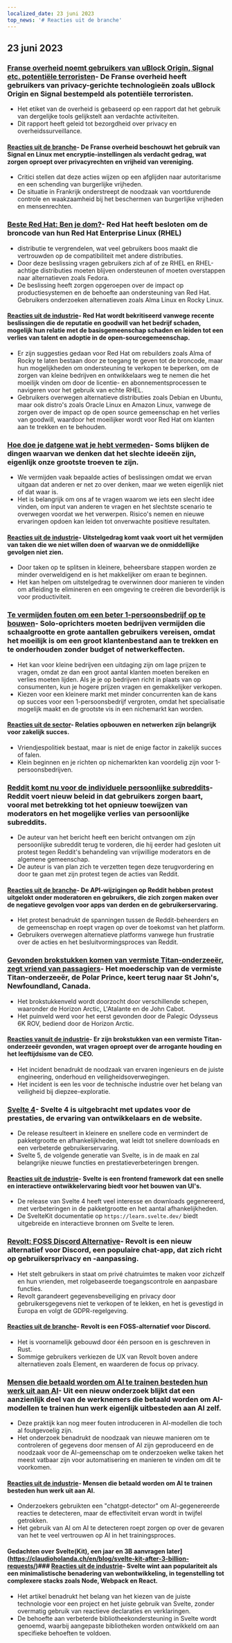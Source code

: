 ```yaml
---
localized_date: 23 juni 2023
top_news: '# Reacties uit de branche'
---
```




<CallToAction />

<Steps>

## 23 juni 2023

### [Franse overheid noemt gebruikers van uBlock Origin, Signal etc. potentiële terroristen](https://www.laquadrature.net/en/2023/06/05/criminalization-of-encryption-the-8-december-case/)- De Franse overheid heeft gebruikers van privacy-gerichte technologieën zoals uBlock Origin en Signal bestempeld als potentiële terroristen.

- Het etiket van de overheid is gebaseerd op een rapport dat het gebruik van dergelijke tools gelijkstelt aan verdachte activiteiten.
- Dit rapport heeft geleid tot bezorgdheid over privacy en overheidssurveillance.

#### [Reacties uit de branche](http://news.ycombinator.com/item?id=36428046)- De Franse overheid beschouwt het gebruik van Signal en Linux met encryptie-instellingen als verdacht gedrag, wat zorgen oproept over privacyrechten en vrijheid van vereniging.

- Critici stellen dat deze acties wijzen op een afglijden naar autoritarisme en een schending van burgerlijke vrijheden.
- De situatie in Frankrijk onderstreept de noodzaak van voortdurende controle en waakzaamheid bij het beschermen van burgerlijke vrijheden en mensenrechten.

### [Beste Red Hat: Ben je dom?](https://www.jeffgeerling.com/blog/2023/dear-red-hat-are-you-dumb)- Red Hat heeft besloten om de broncode van hun Red Hat Enterprise Linux (RHEL)

- distributie te vergrendelen, wat veel gebruikers boos maakt die vertrouwden op de compatibiliteit met andere distributies.
- Door deze beslissing vragen gebruikers zich af of ze RHEL en RHEL-achtige distributies moeten blijven ondersteunen of moeten overstappen naar alternatieven zoals Fedora.
- De beslissing heeft zorgen opgeroepen over de impact op productiesystemen en de behoefte aan ondersteuning van Red Hat. Gebruikers onderzoeken alternatieven zoals Alma Linux en Rocky Linux.

#### [Reacties uit de industrie](http://news.ycombinator.com/item?id=36436786)- Red Hat wordt bekritiseerd vanwege recente beslissingen die de reputatie en goodwill van het bedrijf schaden, mogelijk hun relatie met de basisgemeenschap schaden en leiden tot een verlies van talent en adoptie in de open-sourcegemeenschap.

- Er zijn suggesties gedaan voor Red Hat om rebuilders zoals Alma of Rocky te laten bestaan door ze toegang te geven tot de broncode, maar hun mogelijkheden om ondersteuning te verkopen te beperken, om de zorgen van kleine bedrijven en ontwikkelaars weg te nemen die het moeilijk vinden om door de licentie- en abonnementsprocessen te navigeren voor het gebruik van echte RHEL.
- Gebruikers overwegen alternatieve distributies zoals Debian en Ubuntu, maar ook distro's zoals Oracle Linux en Amazon Linux, vanwege de zorgen over de impact op de open source gemeenschap en het verlies van goodwill, waardoor het moeilijker wordt voor Red Hat om klanten aan te trekken en te behouden.

### [Hoe doe je datgene wat je hebt vermeden](https://jasonfeifer.beehiiv.com/p/the-thing-that-seems-like-a-bad-idea-maybe-try-it)- Soms blijken de dingen waarvan we denken dat het slechte ideeën zijn, eigenlijk onze grootste troeven te zijn.

- We vermijden vaak bepaalde acties of beslissingen omdat we ervan uitgaan dat anderen er net zo over denken, maar we weten eigenlijk niet of dat waar is.
- Het is belangrijk om ons af te vragen waarom we iets een slecht idee vinden, om input van anderen te vragen en het slechtste scenario te overwegen voordat we het verwerpen. Risico's nemen en nieuwe ervaringen opdoen kan leiden tot onverwachte positieve resultaten.

#### [Reacties uit de industrie](http://news.ycombinator.com/item?id=36427849)- Uitstelgedrag komt vaak voort uit het vermijden van taken die we niet willen doen of waarvan we de onmiddellijke gevolgen niet zien.

- Door taken op te splitsen in kleinere, beheersbare stappen worden ze minder overweldigend en is het makkelijker om eraan te beginnen.
- Het kan helpen om uitstelgedrag te overwinnen door manieren te vinden om afleiding te elimineren en een omgeving te creëren die bevorderlijk is voor productiviteit.

### [Te vermijden fouten om een beter 1-persoonsbedrijf op te bouwen](https://tinyempires.substack.com/p/4-mistakes-to-avoid-to-build-a-better)- Solo-oprichters moeten bedrijven vermijden die schaalgrootte en grote aantallen gebruikers vereisen, omdat het moeilijk is om een groot klantenbestand aan te trekken en te onderhouden zonder budget of netwerkeffecten.

- Het kan voor kleine bedrijven een uitdaging zijn om lage prijzen te vragen, omdat ze dan een groot aantal klanten moeten bereiken en verlies moeten lijden. Als je je op bedrijven richt in plaats van op consumenten, kun je hogere prijzen vragen en gemakkelijker verkopen.
- Kiezen voor een kleinere markt met minder concurrenten kan de kans op succes voor een 1-persoonsbedrijf vergroten, omdat het specialisatie mogelijk maakt en de grootste vis in een nichemarkt kan worden.

#### [Reacties uit de sector](http://news.ycombinator.com/item?id=36431268)- Relaties opbouwen en netwerken zijn belangrijk voor zakelijk succes.

- Vriendjespolitiek bestaat, maar is niet de enige factor in zakelijk succes of falen.
- Klein beginnen en je richten op nichemarkten kan voordelig zijn voor 1-persoonsbedrijven.

### [Reddit komt nu voor de individuele persoonlijke subreddits](https://toot.cat/@dredmorbius/110588848407336816)- Reddit voert nieuw beleid in dat gebruikers zorgen baart, vooral met betrekking tot het opnieuw toewijzen van moderators en het mogelijke verlies van persoonlijke subreddits.

- De auteur van het bericht heeft een bericht ontvangen om zijn persoonlijke subreddit terug te vorderen, die hij eerder had gesloten uit protest tegen Reddit's behandeling van vrijwillige moderators en de algemene gemeenschap.
- De auteur is van plan zich te verzetten tegen deze terugvordering en door te gaan met zijn protest tegen de acties van Reddit.

#### [Reacties uit de branche](http://news.ycombinator.com/item?id=36434885)- De API-wijzigingen op Reddit hebben protest uitgelokt onder moderatoren en gebruikers, die zich zorgen maken over de negatieve gevolgen voor apps van derden en de gebruikerservaring.

- Het protest benadrukt de spanningen tussen de Reddit-beheerders en de gemeenschap en roept vragen op over de toekomst van het platform.
- Gebruikers overwegen alternatieve platforms vanwege hun frustratie over de acties en het besluitvormingsproces van Reddit.

### [Gevonden brokstukken komen van vermiste Titan-onderzeeër, zegt vriend van passagiers](https://www.bbc.com/news/live/world-us-canada-65967464)- Het moederschip van de vermiste Titan-onderzeeër, de Polar Prince, keert terug naar St John's, Newfoundland, Canada.

- Het brokstukkenveld wordt doorzocht door verschillende schepen, waaronder de Horizon Arctic, L'Atalante en de John Cabot.
- Het puinveld werd voor het eerst gevonden door de Palegic Odysseus 6K ROV, bediend door de Horizon Arctic.

#### [Reacties vanuit de industrie](http://news.ycombinator.com/item?id=36434173)- Er zijn brokstukken van een vermiste Titan-onderzeeër gevonden, wat vragen oproept over de arrogante houding en het leeftijdsisme van de CEO.

- Het incident benadrukt de noodzaak van ervaren ingenieurs en de juiste engineering, onderhoud en veiligheidsoverwegingen.
- Het incident is een les voor de technische industrie over het belang van veiligheid bij diepzee-exploratie.

### [Svelte 4](https://svelte.dev/blog/svelte-4)- Svelte 4 is uitgebracht met updates voor de prestaties, de ervaring van ontwikkelaars en de website.

- De release resulteert in kleinere en snellere code en vermindert de pakketgrootte en afhankelijkheden, wat leidt tot snellere downloads en een verbeterde gebruikerservaring.
- Svelte 5, de volgende generatie van Svelte, is in de maak en zal belangrijke nieuwe functies en prestatieverbeteringen brengen.

#### [Reacties uit de industrie](http://news.ycombinator.com/item?id=36432272)- Svelte is een frontend framework dat een snelle en interactieve ontwikkelervaring biedt voor het bouwen van UI's.

- De release van Svelte 4 heeft veel interesse en downloads gegenereerd, met verbeteringen in de pakketgrootte en het aantal afhankelijkheden.
- De SvelteKit documentatie op `https://learn.svelte.dev/` biedt uitgebreide en interactieve bronnen om Svelte te leren.

### [Revolt: FOSS Discord Alternative](https://revolt.chat/)- Revolt is een nieuw alternatief voor Discord, een populaire chat-app, dat zich richt op gebruikersprivacy en -aanpassing.

- Het stelt gebruikers in staat om privé chatruimtes te maken voor zichzelf en hun vrienden, met rolgebaseerde toegangscontrole en aanpasbare functies.
- Revolt garandeert gegevensbeveiliging en privacy door gebruikersgegevens niet te verkopen of te lekken, en het is gevestigd in Europa en volgt de GDPR-regelgeving.

#### [Reacties uit de branche](http://news.ycombinator.com/item?id=36433842)- Revolt is een FOSS-alternatief voor Discord.

- Het is voornamelijk gebouwd door één persoon en is geschreven in Rust.
- Sommige gebruikers verkiezen de UX van Revolt boven andere alternatieven zoals Element, en waarderen de focus op privacy.

### [Mensen die betaald worden om AI te trainen besteden hun werk uit aan AI](https://www.technologyreview.com/2023/06/22/1075405/the-people-paid-to-train-ai-are-outsourcing-their-work-to-ai/)- Uit een nieuw onderzoek blijkt dat een aanzienlijk deel van de werknemers die betaald worden om AI-modellen te trainen hun werk eigenlijk uitbesteden aan AI zelf.

- Deze praktijk kan nog meer fouten introduceren in AI-modellen die toch al foutgevoelig zijn.
- Het onderzoek benadrukt de noodzaak van nieuwe manieren om te controleren of gegevens door mensen of AI zijn geproduceerd en de noodzaak voor de AI-gemeenschap om te onderzoeken welke taken het meest vatbaar zijn voor automatisering en manieren te vinden om dit te voorkomen.

#### [Reacties uit de industrie](http://news.ycombinator.com/item?id=36432279)- Mensen die betaald worden om AI te trainen besteden hun werk uit aan AI.

- Onderzoekers gebruikten een "chatgpt-detector" om AI-gegenereerde reacties te detecteren, maar de effectiviteit ervan wordt in twijfel getrokken.
- Het gebruik van AI om AI te detecteren roept zorgen op over de gevaren van het te veel vertrouwen op AI in het trainingsproces.

#### Gedachten over Svelte(Kit), een jaar en 3B aanvragen later](https://claudioholanda.ch/en/blog/svelte-kit-after-3-billion-requests/)### [Reacties uit de industrie](http://news.ycombinator.com/item?id=36427583)- Svelte wint aan populariteit als een minimalistische benadering van webontwikkeling, in tegenstelling tot complexere stacks zoals Node, Webpack en React.

- Het artikel benadrukt het belang van het kiezen van de juiste technologie voor een project en het juiste gebruik van Svelte, zonder overmatig gebruik van reactieve declaraties en verklaringen.
- De behoefte aan verbeterde bibliotheekondersteuning in Svelte wordt genoemd, waarbij aangepaste bibliotheken worden ontwikkeld om aan specifieke behoeften te voldoen.

</Steps>
